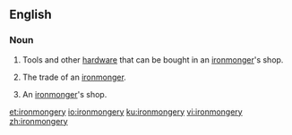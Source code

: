 ==English==

===Noun===
{{en-noun|~|ironmongeries}}

# {{context|archaic|British|uncountable|lang=en}} Tools and other [[hardware]] that can be bought in an [[ironmonger]]'s shop.
# {{context|British|uncountable|lang=en}} The trade of an [[ironmonger]].
# {{context|British|countable|lang=en}} An [[ironmonger]]'s shop.

[[et:ironmongery]]
[[io:ironmongery]]
[[ku:ironmongery]]
[[vi:ironmongery]]
[[zh:ironmongery]]